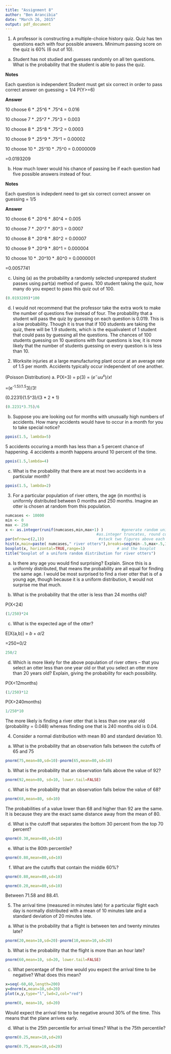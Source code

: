 ```yaml
---
title: "Assignment 8"
author: "Ben Arancibia"
date: "March 26, 2015"
output: pdf_document
---
```


1. A professor is constructing a multiple-choice history quiz. Quiz has ten questions each with four possible answers. Minimum passing score on the quiz is 60% (6 out of 10).

a. Student has not studied and guesses randomly on all ten questions. What is the probability that the student is able to pass the quiz.

**Notes**

Each question is independent
Student must get six correct in order to pass
correct answer on guessing = 1/4 
P(Y>=6)

__Answer__

10 choose 6 * .25^6 * .75^4 = 0.016

10 choose 7 * .25^7 * .75^3 = 0.003

10 choose 8 * .25^8 * .75^2 = 0.0003

10 choose 9 * .25^9 * .75^1 = 0.00002

10 choose 10 * .25^10 * .75^0 = 0.0000009

=0.0193209

b. How much lower would his chance of passing be if each question had five possible answers instead of four.

**Notes**

Each question is indepdent
need to get six correct
correct answer on guessing = 1/5

__Answer__

10 choose 6 * .20^6 * .80^4 = 0.005

10 choose 7 * .20^7 * .80^3 = 0.0007

10 choose 8 * .20^8 * .80^2 = 0.00007

10 choose 9 * .20^9 * .80^1 = 0.000004

10 choose 10 * .20^10 * .80^0 = 0.0000001

=0.0057741

c. Using (a) as the probability a randomly selected unprepared student passes using part(a) method of guess. 100 student taking the quiz, how many do you expect to pass this quiz out of 100.

```r
(0.0193209)*100
```

d. I would not recommend that the professor take the extra work to make the number of questions five instead of four. The probability that a student will pass the quiz by guessing on each question is 0.019. This is a low probability. Though it is true that if 100 students are taking the quiz, there will be 1.9 students, which is the equalivalent of 1 student that could pass by guessing all the questions. The chances of 100 students guessing on 10 questions with four questions is low, it is more likely that the number of students guessing on every question is is less than 10. 


2. Worksite injuries at a large manufacturing plant occur at an average rate of 1.5 per month. Accidents typically occur independent of one another.

(Poisson Distribution)
a. P(X=3) = p(3) = ($e^-u$$u^x$)/$x!$

=(e^-1.5)(1.5^3)/3!

(0.2231)(1.5^3)/(3 * 2 * 1)

```r
(0.2231*3.75)/6
```

b. Suppose you are looking out for months with unusually high numbers of accidents. How many accidents would have to occur in a month for you to take special notice?

```r
ppois(1.5, lambda=5)
```

5 accidents occuring a month has less than a 5 percent chance of happening. 4 accidents a month happens around 10 percent of the time.

```r
ppois(1.5,lambda=4)
```

c. What is the probability that there are at most two accidents in a particular month?

```r
ppois(1.5, lambda=2)
```

3. For a particular population of river otters, the age (in months) is uniformly distributed between 0 months and 250 months. Imagine an otter is chosen at random from this population.

```r
numcases <- 10000                           
min <- 0                               
max <- 250 
x <- as.integer(runif(numcases,min,max+1) )        #generate random uniform numcases numbers from min to max
                                        #as.integer truncates, round converts to integers, add .5 for equal intervals 
par(mfrow=c(2,1))                        #stack two figures above each other
hist(x,main=paste( numcases," river otters"),breaks=seq(min-.5,max+.5,1))         
boxplot(x, horizontal=TRUE,range=1)              # and the boxplot
title("boxplot of a uniform random distribution for river otters")

```


a. Is there any age you would find surprising? Explain.
Since this is a uniformly distributed, that means the probability are all equal for finding the same age. I would be most surprised to find a river otter that is of a young age, though because it is a uniform distribution, it would not surprise me that much. 

b. What is the probability that the otter is less than 24 months old?

P(X<24)
```r
(1/250)*24
```

c. What is the expected age of the otter?

E[X(a,b)] = $b+a/2$

=250+0/2

```r
250/2
```

d. Which is more likely for the above population of river otters – that you select an otter less than one year old or that you select an otter more than 20 years old? Explain, giving the probability for each possibility.

P(X<12months)
```r
(1/250)*12
```

P(X>240months)
```r
1/250*10
```

The more likely is finding a river otter that is less than one year old (probability = 0.048) whereas finding one that is 240 months old is 0.04.

4. Consider a normal distribution with mean 80 and standard deviation 10.

a. What is the probability that an observation falls between the cutoffs of 65 and 75

```r
pnorm(75,mean=80,sd=10)-pnorm(65,mean=80,sd=10)
```

b. What is the probability that an observation falls above the value of 92?

```r
pnorm(92,mean=80, sd=10, lower.tail=FALSE)
```

c. What is the probability that an observation falls below the value of 68?

```r
pnorm(68,mean=80, sd=10)
```

The probabilities of a value lower than 68 and higher than 92 are the same. It is because they are the exact same distance away from the mean of 80.

d. What is the cutoff that separates the bottom 30 percent from the top 70 percent?

```r
qnorm(0.30,mean=80,sd=10)
```

e. What is the 80th percentile?
```r
qnorm(0.80,mean=80,sd=10)
```

f. What are the cutoffs that contain the middle 60%?

```r
qnorm(0.80,mean=80,sd=10)

qnorm(0.20,mean=80,sd=10)
```

Between 71.58 and 88.41.

5. The arrival time (measured in minutes late) for a particular flight each day is normally distributed with a mean of 10 minutes late and a standard deviation of 20 minutes late.

a. What is the probability that a flight is between ten and twenty minutes late?

```r
pnorm(20,mean=10,sd=20)-pnorm(10,mean=10,sd=20)
```

b. What is the probability that the flight is more than an hour late?

```r
pnorm(60,mean=10, sd=20, lower.tail=FALSE)
```

c. What percentage of the time would you expect the arrival time to be negative? What does this mean?

```r
x=seq(-60,60,length=200)
y=dnorm(x,mean=10,sd=20)
plot(x,y,type="l",lwd=2,col="red")

```

```r
pnorm(0, mean=10, sd=20)
```

Would expect the arrival time to be negative around 30% of the time. This means that the plane arrives early. 

d. What is the 25th percentile for arrival times? What is the 75th percentile?

```r
qnorm(0.25,mean=10,sd=20)

qnorm(0.75,mean=10,sd=20)
```



